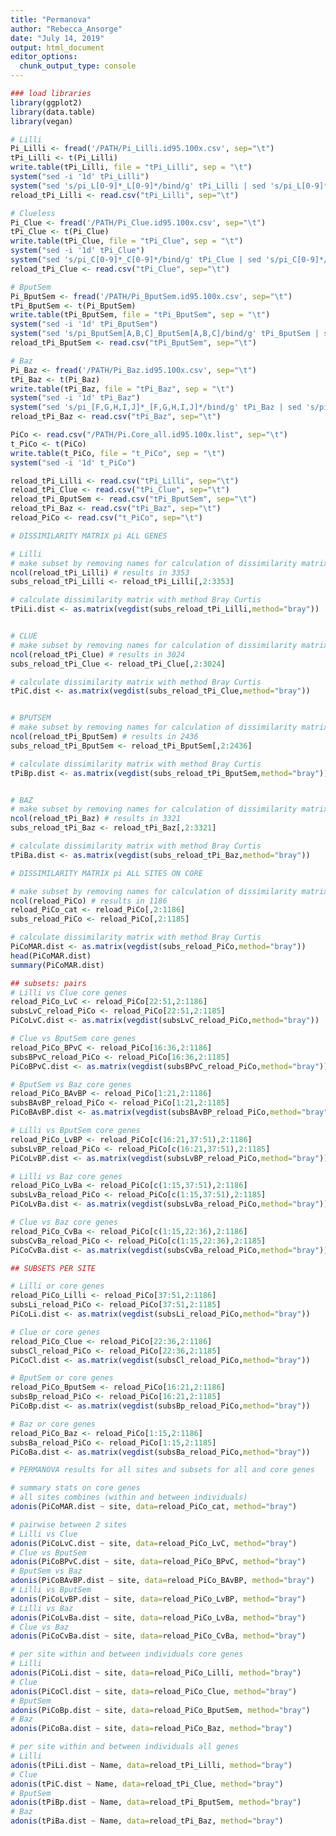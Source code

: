 ```yaml
---
title: "Permanova"
author: "Rebecca_Ansorge"
date: "July 14, 2019"
output: html_document
editor_options: 
  chunk_output_type: console
---
```


```r
### load libraries 
library(ggplot2)
library(data.table)
library(vegan)
```

```r
# Lilli
Pi_Lilli <- fread('/PATH/Pi_Lilli.id95.100x.csv', sep="\t")
tPi_Lilli <- t(Pi_Lilli)
write.table(tPi_Lilli, file = "tPi_Lilli", sep = "\t")
system("sed -i '1d' tPi_Lilli")
system("sed 's/pi_L[0-9]*_L[0-9]*/bind/g' tPi_Lilli | sed 's/pi_L[0-9]*/wind/g' > xx && mv xx tPi_Lilli")
reload_tPi_Lilli <- read.csv("tPi_Lilli", sep="\t")

# Clueless
Pi_Clue <- fread('/PATH/Pi_Clue.id95.100x.csv', sep="\t")
tPi_Clue <- t(Pi_Clue)
write.table(tPi_Clue, file = "tPi_Clue", sep = "\t")
system("sed -i '1d' tPi_Clue")
system("sed 's/pi_C[0-9]*_C[0-9]*/bind/g' tPi_Clue | sed 's/pi_C[0-9]*/wind/g' > xx && mv xx tPi_Clue")
reload_tPi_Clue <- read.csv("tPi_Clue", sep="\t")

# BputSem
Pi_BputSem <- fread('/PATH/Pi_BputSem.id95.100x.csv', sep="\t")
tPi_BputSem <- t(Pi_BputSem)
write.table(tPi_BputSem, file = "tPi_BputSem", sep = "\t")
system("sed -i '1d' tPi_BputSem")
system("sed 's/pi_BputSem[A,B,C]_BputSem[A,B,C]/bind/g' tPi_BputSem | sed 's/pi_BputSem[A,B,C]/wind/g' > xx && mv xx tPi_BputSem")
reload_tPi_BputSem <- read.csv("tPi_BputSem", sep="\t")

# Baz
Pi_Baz <- fread('/PATH/Pi_Baz.id95.100x.csv', sep="\t")
tPi_Baz <- t(Pi_Baz)
write.table(tPi_Baz, file = "tPi_Baz", sep = "\t")
system("sed -i '1d' tPi_Baz")
system("sed 's/pi_[F,G,H,I,J]*_[F,G,H,I,J]*/bind/g' tPi_Baz | sed 's/pi_[F,G,H,I,J]/wind/g' > xx && mv xx tPi_Baz")
reload_tPi_Baz <- read.csv("tPi_Baz", sep="\t")

PiCo <- read.csv("/PATH/Pi.Core_all.id95.100x.list", sep="\t")
t_PiCo <- t(PiCo)
write.table(t_PiCo, file = "t_PiCo", sep = "\t")
system("sed -i '1d' t_PiCo")

reload_tPi_Lilli <- read.csv("tPi_Lilli", sep="\t")
reload_tPi_Clue <- read.csv("tPi_Clue", sep="\t")
reload_tPi_BputSem <- read.csv("tPi_BputSem", sep="\t")
reload_tPi_Baz <- read.csv("tPi_Baz", sep="\t")
reload_PiCo <- read.csv("t_PiCo", sep="\t")
```


```r

# DISSIMILARITY MATRIX pi ALL GENES

# Lilli
# make subset by removing names for calculation of dissimilarity matrix
ncol(reload_tPi_Lilli) # results in 3353
subs_reload_tPi_Lilli <- reload_tPi_Lilli[,2:3353]

# calculate dissimilarity matrix with method Bray Curtis
tPiLi.dist <- as.matrix(vegdist(subs_reload_tPi_Lilli,method="bray"))


# CLUE
# make subset by removing names for calculation of dissimilarity matrix
ncol(reload_tPi_Clue) # results in 3024
subs_reload_tPi_Clue <- reload_tPi_Clue[,2:3024]

# calculate dissimilarity matrix with method Bray Curtis
tPiC.dist <- as.matrix(vegdist(subs_reload_tPi_Clue,method="bray"))


# BPUTSEM
# make subset by removing names for calculation of dissimilarity matrix
ncol(reload_tPi_BputSem) # results in 2436
subs_reload_tPi_BputSem <- reload_tPi_BputSem[,2:2436]

# calculate dissimilarity matrix with method Bray Curtis
tPiBp.dist <- as.matrix(vegdist(subs_reload_tPi_BputSem,method="bray"))


# BAZ
# make subset by removing names for calculation of dissimilarity matrix
ncol(reload_tPi_Baz) # results in 3321
subs_reload_tPi_Baz <- reload_tPi_Baz[,2:3321]

# calculate dissimilarity matrix with method Bray Curtis
tPiBa.dist <- as.matrix(vegdist(subs_reload_tPi_Baz,method="bray"))
```


```r

# DISSIMILARITY MATRIX pi ALL SITES ON CORE

# make subset by removing names for calculation of dissimilarity matrix
ncol(reload_PiCo) # results in 1186
reload_PiCo_cat <- reload_PiCo[,2:1186]
subs_reload_PiCo <- reload_PiCo[,2:1185]

# calculate dissimilarity matrix with method Bray Curtis
PiCoMAR.dist <- as.matrix(vegdist(subs_reload_PiCo,method="bray"))
head(PiCoMAR.dist)
summary(PiCoMAR.dist)

## subsets: pairs
# Lilli vs Clue core genes
reload_PiCo_LvC <- reload_PiCo[22:51,2:1186]
subsLvC_reload_PiCo <- reload_PiCo[22:51,2:1185]
PiCoLvC.dist <- as.matrix(vegdist(subsLvC_reload_PiCo,method="bray"))

# Clue vs BputSem core genes
reload_PiCo_BPvC <- reload_PiCo[16:36,2:1186]
subsBPvC_reload_PiCo <- reload_PiCo[16:36,2:1185]
PiCoBPvC.dist <- as.matrix(vegdist(subsBPvC_reload_PiCo,method="bray"))

# BputSem vs Baz core genes
reload_PiCo_BAvBP <- reload_PiCo[1:21,2:1186]
subsBAvBP_reload_PiCo <- reload_PiCo[1:21,2:1185]
PiCoBAvBP.dist <- as.matrix(vegdist(subsBAvBP_reload_PiCo,method="bray"))

# Lilli vs BputSem core genes
reload_PiCo_LvBP <- reload_PiCo[c(16:21,37:51),2:1186]
subsLvBP_reload_PiCo <- reload_PiCo[c(16:21,37:51),2:1185]
PiCoLvBP.dist <- as.matrix(vegdist(subsLvBP_reload_PiCo,method="bray"))

# Lilli vs Baz core genes
reload_PiCo_LvBa <- reload_PiCo[c(1:15,37:51),2:1186]
subsLvBa_reload_PiCo <- reload_PiCo[c(1:15,37:51),2:1185]
PiCoLvBa.dist <- as.matrix(vegdist(subsLvBa_reload_PiCo,method="bray"))

# Clue vs Baz core genes
reload_PiCo_CvBa <- reload_PiCo[c(1:15,22:36),2:1186]
subsCvBa_reload_PiCo <- reload_PiCo[c(1:15,22:36),2:1185]
PiCoCvBa.dist <- as.matrix(vegdist(subsCvBa_reload_PiCo,method="bray"))

## SUBSETS PER SITE

# Lilli or core genes
reload_PiCo_Lilli <- reload_PiCo[37:51,2:1186]
subsLi_reload_PiCo <- reload_PiCo[37:51,2:1185]
PiCoLi.dist <- as.matrix(vegdist(subsLi_reload_PiCo,method="bray"))

# Clue or core genes
reload_PiCo_Clue <- reload_PiCo[22:36,2:1186]
subsCl_reload_PiCo <- reload_PiCo[22:36,2:1185]
PiCoCl.dist <- as.matrix(vegdist(subsCl_reload_PiCo,method="bray"))

# BputSem or core genes
reload_PiCo_BputSem <- reload_PiCo[16:21,2:1186]
subsBp_reload_PiCo <- reload_PiCo[16:21,2:1185]
PiCoBp.dist <- as.matrix(vegdist(subsBp_reload_PiCo,method="bray"))

# Baz or core genes
reload_PiCo_Baz <- reload_PiCo[1:15,2:1186]
subsBa_reload_PiCo <- reload_PiCo[1:15,2:1185]
PiCoBa.dist <- as.matrix(vegdist(subsBa_reload_PiCo,method="bray"))
```

```r

# PERMANOVA results for all sites and subsets for all and core genes

# summary stats on core genes
# all sites combines (within and between individuals)
adonis(PiCoMAR.dist ~ site, data=reload_PiCo_cat, method="bray")

# pairwise between 2 sites
# Lilli vs Clue
adonis(PiCoLvC.dist ~ site, data=reload_PiCo_LvC, method="bray")
# Clue vs BputSem
adonis(PiCoBPvC.dist ~ site, data=reload_PiCo_BPvC, method="bray")
# BputSem vs Baz
adonis(PiCoBAvBP.dist ~ site, data=reload_PiCo_BAvBP, method="bray")
# Lilli vs BputSem
adonis(PiCoLvBP.dist ~ site, data=reload_PiCo_LvBP, method="bray")
# Lilli vs Baz
adonis(PiCoLvBa.dist ~ site, data=reload_PiCo_LvBa, method="bray")
# Clue vs Baz
adonis(PiCoCvBa.dist ~ site, data=reload_PiCo_CvBa, method="bray")

# per site within and between individuals core genes
# Lilli
adonis(PiCoLi.dist ~ site, data=reload_PiCo_Lilli, method="bray")
# Clue
adonis(PiCoCl.dist ~ site, data=reload_PiCo_Clue, method="bray")
# BputSem
adonis(PiCoBp.dist ~ site, data=reload_PiCo_BputSem, method="bray")
# Baz
adonis(PiCoBa.dist ~ site, data=reload_PiCo_Baz, method="bray")

# per site within and between individuals all genes
# Lilli
adonis(tPiLi.dist ~ Name, data=reload_tPi_Lilli, method="bray")
# Clue
adonis(tPiC.dist ~ Name, data=reload_tPi_Clue, method="bray")
# BputSem
adonis(tPiBp.dist ~ Name, data=reload_tPi_BputSem, method="bray")
# Baz
adonis(tPiBa.dist ~ Name, data=reload_tPi_Baz, method="bray")
```